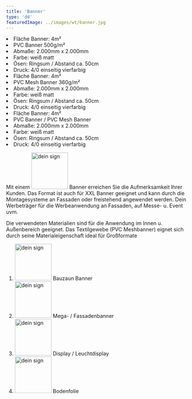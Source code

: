 ```yaml
---
title: 'Banner'
type: 'dd'
featuredImage: ../images/wt/banner.jpg
---
```




<Banner leistung="banner" />

<CardGrid>
  <Card title="PVC" price="85" >
    <li>Fläche Banner: 4m²</li>
        <li>PVC Banner 500g/m²</li>
        <li>Abmaße: 2.000mm x 2.000mm</li>
        <li>Farbe: weiß matt</li>
        <li>Ösen: Ringsum / Abstand ca. 50cm</li>
        <li>Druck: 4/0 einseitig vierfarbig</li>
  </Card>
  <Card title="PVC Mesh" price="69">
    <li>Fläche Banner: 4m²</li>
        <li>PVC Mesh Banner 360g/m²</li>
        <li>Abmaße: 2.000mm x 2.000mm</li>
        <li>Farbe: weiß matt</li>
        <li>Ösen: Ringsum / Abstand ca. 50cm</li>
        <li>Druck: 4/0 einseitig vierfarbig</li>
  </Card>
  <Card title="Komplett">
    <li>Fläche Banner: 4m²</li>
        <li>PVC Banner / PVC Mesh Banner</li>
        <li>Abmaße: 2.000mm x 2.000mm</li>
        <li>Farbe: weiß matt</li>
        <li>Ösen: Ringsum / Abstand ca. 50cm</li>
        <li>Druck: 4/0 einseitig vierfarbig</li>
  </Card>
</CardGrid>

<LeistungTitle title="Beschreibung" />

Mit einem <img src={deinSign} alt="dein sign" width="100px"/> Banner erreichen Sie die Aufmerksamkeit Ihrer Kunden. Das Format ist auch für XXL Banner geeignet und kann durch die Montagesysteme an Fassaden oder freistehend angewendet werden. Dein Werbeträger für die Werbeanwendung an Fassaden, auf Messe- u. Event uvm.

Die verwendeten Materialien sind für die Anwendung im Innen u. Außenbereich geeignet. Das Textilgewebe (PVC Meshbanner) eignet sich durch seine Materialeigenschaft ideal für Großformate

<BannerCardsDescription />

<!--  -->

<LeistungTitle title="Alternativprodukte" />

<ol style={{ listStyle: 'none' }}>
  <li><img src={deinSign} alt="dein sign" width="100px"/> Bauzaun Banner</li>
  <li>
    <img src={deinSign} alt="dein sign" width="100px"/> Mega- / Fassadenbanner
  </li>
  <li>
    <img src={deinSign} alt="dein sign" width="100px"/> Display / Leuchtdisplay
  </li>
  <li>
    <img src={deinSign} alt="dein sign" width="100px"/> Bodenfolie
  </li>
</ol>
